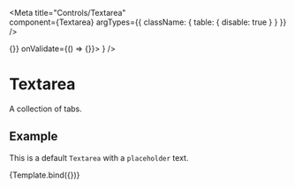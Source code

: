 

<Meta
  title="Controls/Textarea"  
  component={Textarea}
  argTypes={{
    className: { table: { disable: true } }
  }}
/>

  <Form data={{}} onChange={() => {}} onValidate={() => {}}>
    <Form.Field
      name="name"
      value={null}
      control={<Textarea {...args}/>}
    />
  </Form>

# Textarea

A collection of tabs.

<ArgsTable of={Textarea}/>

## Example

This is a default `Textarea` with a `placeholder` text.

<Canvas>
  <Story
    name="Properties"
    args={{ placeholder: "Type here" }}>
    {Template.bind({})}
  </Story>
</Canvas>

